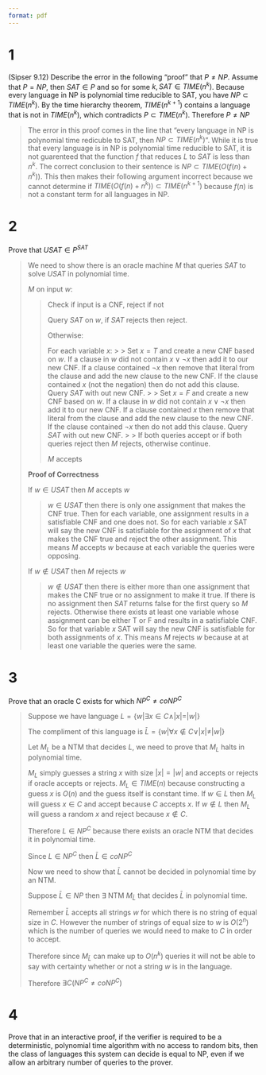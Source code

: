 ```yaml
---
format: pdf
---
```


# 1
(Sipser 9.12) Describe the error in the following “proof” that $P \neq NP$. Assume that $P = NP$, then $SAT \in P$ and so for some $k, SAT \in TIME(n^k)$. Because every language in NP is polynomial time reducible to SAT, you have $NP \subset TIME(n^k)$. By the time hierarchy theorem, $TIME(n^{k+1})$ contains a language that is not in $TIME(n^k)$, which contradicts $P \subset TIME(n^k)$. Therefore $P\neq NP$

> The error in this proof comes in the line that "every language in NP is polynomial time redicuble to SAT, then $NP\subset TIME(n^k)$". While it is true that every language is in NP is polynomial time reducible to SAT, it is not guarenteed that the function $f$ that reduces $L$ to $SAT$ is less than $n^k$. The correct conclusion to their sentence is $NP \subset TIME(O(f(n) + n^k))$. This then makes their following argument incorrect because we cannot determine if $TIME(O(f(n)+n^k)) \subset TIME(n^{k+1})$ because $f(n)$ is not a constant term for all languages in NP.

# 2
Prove that $USAT \in P^{SAT}$

> We need to show there is an oracle machine $M$ that queries $SAT$ to solve $USAT$ in polynomial time.
>
> $M$ on input $w$:
>
>> Check if input is a CNF, reject if not
>>
>> Query $SAT$ on $w$, if $SAT$ rejects then reject.
>>
>> Otherwise:
>>
>> For each variable $x$:
>>>
>>> Set $x=T$ and create a new CNF based on $w$. If a clause in $w$ did not contain $x\lor \lnot x$ then add it to our new CNF. If a clause contained $\lnot x$ then remove that literal from the clause and add the new clause to the new CNF. If the clause contained $x$ (not the negation) then do not add this clause. Query $SAT$ with out new CNF.
>>>
>>> Set $x=F$ and create a new CNF based on $w$. If a clause in $w$ did not contain $x\lor \lnot x$ then add it to our new CNF. If a clause contained $x$ then remove that literal from the clause and add the new clause to the new CNF. If the clause contained $\lnot x$ then do not add this clause. Query $SAT$ with out new CNF.
>>>
>>> If both queries accept or if both queries reject then $M$ rejects, otherwise continue.
>>
>> $M$ accepts 
>
> **Proof of Correctness**
>
> If $w\in USAT$ then $M$ accepts $w$
>
>> $w\in USAT$ then there is only one assignment that makes the CNF true. Then for each variable, one assignment results in a satisfiable CNF and one does not. So for each variable $x$ SAT will say the new CNF is satisfiable for the assignment of $x$ that makes the CNF true and reject the other assignment. This means $M$ accepts $w$ because at each variable the queries were opposing.
>
> If $w\notin USAT$ then $M$ rejects $w$
>
>> $w\notin USAT$ then there is either more than one assignment that makes the CNF true or no assignment to make it true. If there is no assignment then $SAT$ returns false for the first query so $M$ rejects. Otherwise there exists at least one variable whose assignment can be either T or F and results in a satisfiable CNF. So for that variable $x$ SAT will say the new CNF is satisfiable for both assignments of $x$. This means $M$ rejects $w$ because at at least one variable the queries were the same.



# 3
Prove that an oracle C exists for which $NP^C \neq coNP^C$ 

> Suppose we have language $L=\{w|\exists x \in C \land |x|=|w|\}$
>
> The compliment of this language is $\bar L = \{w|\forall  x\notin C \lor |x| \neq |w|\}$
>
> Let $M_L$ be a NTM that decides $L$, we need to prove that $M_L$ halts in polynomial time.
>
> $M_L$ simply guesses a string $x$ with size $|x|=|w|$ and accepts or rejects if oracle accepts or rejects. $M_L\in TIME(n)$ because constructing a guess $x$ is $O(n)$ and the guess itself is constant time. If $w\in L$ then $M_L$ will guess $x\in C$ and accept because $C$ accepts $x$. If $w\notin L$ then $M_L$ will guess a random $x$ and reject because $x\notin C$.
>
> Therefore $L\in NP^C$ because there exists an oracle NTM that decides it in polynomial time.
>
> Since $L\in NP^C$ then $\bar L \in coNP^C$
>
> Now we need to show that $\bar L$ cannot be decided in polynomial time by an NTM.
>
> Suppose $\bar L\in NP$ then $\exists$ NTM $M_{\bar L}$ that decides $\bar L$ in polynomial time.
>
> Remember $\bar L$ accepts all strings $w$ for which there is no string of equal size in $C$. However the number of strings of equal size to $w$ is $O(2^n)$ which is the number of queries we would need to make to $C$ in order to accept. 
>
> Therefore since $M_{\bar L}$ can make up to $O(n^k)$ queries it will not be able to say with certainty whether or not a string $w$ is in the language.
>
> Therefore $\exists C (NP^C\neq coNP^C)$


# 4
Prove that in an interactive proof, if the verifier is required to be a deterministic, polynomial time algorithm with no access to random bits, then the class of languages this system can decide is equal to NP, even if we allow an arbitrary number of queries to the prover.

>
